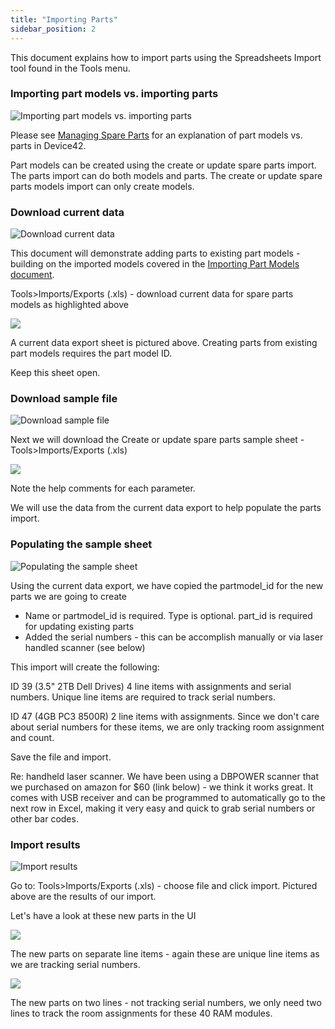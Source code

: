 ```yaml
---
title: "Importing Parts"
sidebar_position: 2
---
```


This document explains how to import parts using the Spreadsheets Import tool found in the Tools menu.

### Importing part models vs. importing parts

![Importing part models vs. importing parts](/assets/images/wpid4760-media_1400162046800.png)

Please see [Managing Spare Parts](infrastructure-management/parts-and-parts-slots/part-model-templates.md) for an explanation of part models vs. parts in Device42.

Part models can be created using the create or update spare parts import. The parts import can do both models and parts. The create or update spare parts models import can only create models.

### Download current data

![Download current data](/assets/images/wpid4759-media_1400161961340.png)

This document will demonstrate adding parts to existing part models - building on the imported models covered in the [Importing Part Models document](infrastructure-management/parts-and-parts-slots/importing-part-models.md).

Tools>Imports/Exports (.xls) - download current data for spare parts models as highlighted above

![](/assets/images/wpid4761-media_1400162386036.png)

A current data export sheet is pictured above. Creating parts from existing part models requires the part model ID.

Keep this sheet open.

### Download sample file

![Download sample file](/assets/images/wpid4762-media_1400162600078.png)

Next we will download the Create or update spare parts sample sheet - Tools>Imports/Exports (.xls)

![](/assets/images/wpid4763-media_1400162885408.png)

Note the help comments for each parameter.

We will use the data from the current data export to help populate the parts import.

### Populating the sample sheet

![Populating the sample sheet](/assets/images/wpid4764-media_1400165367963.png)

Using the current data export, we have copied the partmodel\_id for the new parts we are going to create

- Name or partmodel\_id is required. Type is optional. part\_id is required for updating existing parts
- Added the serial numbers - this can be accomplish manually or via laser handled scanner (see below)

This import will create the following:

ID 39 (3.5" 2TB Dell Drives) 4 line items with assignments and serial numbers. Unique line items are required to track serial numbers.

ID 47 (4GB PC3 8500R) 2 line items with assignments. Since we don't care about serial numbers for these items, we are only tracking room assignment and count.

Save the file and import.

Re: handheld laser scanner. We have been using a DBPOWER scanner that we purchased on amazon for $60 (link below) - we think it works great. It comes with USB receiver and can be programmed to automatically go to the next row in Excel, making it very easy and quick to grab serial numbers or other bar codes.

### Import results

![Import results](/assets/images/wpid4765-media_1400166697787.png)

Go to: Tools>Imports/Exports (.xls) - choose file and click import. Pictured above are the results of our import.

Let's have a look at these new parts in the UI

![](/assets/images/wpid4766-media_1400167063591.png)

The new parts on separate line items - again these are unique line items as we are tracking serial numbers.

![](/assets/images/wpid4767-media_1400167321688.png)

The new parts on two lines - not tracking serial numbers, we only need two lines to track the room assignments for these 40 RAM modules.

